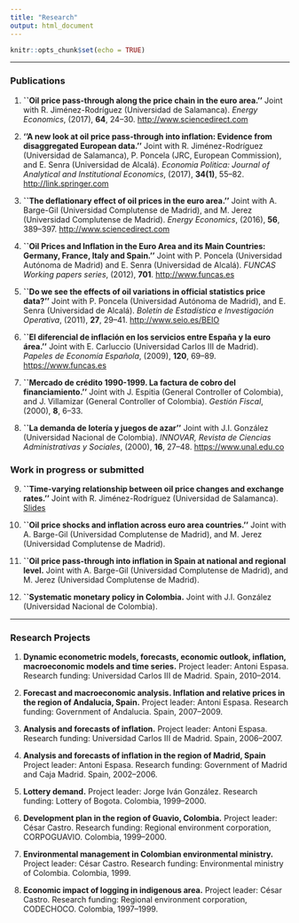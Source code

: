```yaml
---
title: "Research"
output: html_document
---
```


```r
knitr::opts_chunk$set(echo = TRUE)
```

****
### Publications {#pub}

1. **``Oil price pass-through along the price chain in the euro area.''** Joint with R. Jiménez-Rodríguez (Universidad de Salamanca). *Energy Economics*, (2017), **64**, 24--30.
[http://www.sciencedirect.com](http://www.sciencedirect.com/science/article/pii/S0140988317300786)

2. **''A new look at oil price pass-through into inflation: Evidence from disaggregated European data.''** Joint with R. Jiménez-Rodríguez (Universidad de Salamanca), P. Poncela (JRC, European Commission), and E. Senra (Universidad de Alcalá). *Economia Politica: Journal of Analytical and Institutional Economics*, (2017), **34(1)**, 55--82. [http://link.springer.com](http://link.springer.com/article/10.1007/s40888-016-0048-9)

3. **``The deflationary effect of oil prices in the euro area.''** Joint with A. Barge-Gil (Universidad Complutense de Madrid), and M. Jerez (Universidad Complutense de Madrid). *Energy Economics*, (2016), **56**, 389--397. [http://www.sciencedirect.com](http://www.sciencedirect.com/science/article/pii/S0140988316300482)

4. **``Oil Prices and Inflation in the Euro Area and its Main Countries: Germany, France, Italy and Spain.''** Joint with P. Poncela (Universidad Autónoma de Madrid) and E. Senra (Universidad de Alcalá). *FUNCAS Working papers series*, (2012), **701**. [http://www.funcas.es](http://www.funcas.es/publicaciones/Sumario.aspx?IdRef=7-05701)

5. **``Do we see the effects of oil variations in official statistics price data?''** Joint with P. Poncela (Universidad Autónoma de Madrid), and E. Senra (Universidad de Alcalá). *Boletín de Estadística e Investigación Operativa*, (2011), **27**, 29--41. [http://www.seio.es/BEIO](http://www.seio.es/BEIO/Do-we-see-the-effects-of-oil-variations-in-official-statistics-price-data.html)

6. **``El diferencial de inflación en los servicios entre España y la euro área.''** Joint with E. Carluccio (Universidad Carlos III de Madrid). *Papeles de Economía Española*, (2009), **120**, 69--89. [https://www.funcas.es](https://www.funcas.es/Publicaciones/Detalle.aspx?IdArt=19262)

7. **``Mercado de crédito 1990-1999. La factura de cobro del financiamiento.''** Joint with J. Espitia (General Controller of Colombia), and J. Villamizar (General Controller of Colombia). *Gestión Fiscal*, (2000), **8**, 6--33.

8. **``La demanda de lotería y juegos de azar''** Joint with J.I. González (Universidad Nacional de Colombia). *INNOVAR, Revista de Ciencias Administrativas y Sociales*, (2000), **16**, 27--48. [https://www.unal.edu.co](https://revistas.unal.edu.co/index.php/innovar/issue/view/2304)

### Work in progress or submitted {#wps}

9. **``Time-varying relationship between oil price changes and exchange rates.''** Joint with R. Jiménez-Rodríguez (Universidad de Salamanca). [Slides](https://rpubs.com/cecarozo/396120)\

10. **``Oil price shocks and inflation across euro area countries.''** Joint with A. Barge-Gil (Universidad Complutense de Madrid), and M. Jerez (Universidad Complutense de Madrid).

11. **``Oil price pass-through into inflation in Spain at national and regional level.** Joint with A. Barge-Gil (Universidad Complutense de Madrid), and M. Jerez (Universidad Complutense de Madrid).

12. **``Systematic monetary policy in Colombia.** Joint with J.I. González (Universidad Nacional de Colombia).

****

### Research Projects {#rp} 

1. **Dynamic econometric models, forecasts, economic outlook, inflation, macroeconomic models and time series.** Project leader: Antoni Espasa. Research funding: Universidad Carlos III de Madrid. Spain, 2010--2014.

2. **Forecast and macroeconomic analysis. Inflation and relative prices in the region of Andalucia, Spain.** Project leader: Antoni Espasa. Research funding: Government of Andalucia. Spain, 2007--2009.

3. **Analysis and forecasts of inflation.** Project leader: Antoni Espasa. Research funding: Universidad Carlos III de Madrid. Spain, 2006--2007.

4. **Analysis and forecasts of inflation in the region of Madrid, Spain** Project leader: Antoni Espasa. Research funding: Government of Madrid and Caja Madrid. Spain, 2002--2006.

5. **Lottery demand.** Project leader: Jorge Iván González. Research funding: Lottery of Bogota. Colombia, 1999--2000.

6. **Development plan in the region of Guavio, Colombia.** Project leader: César Castro. Research funding: Regional environment corporation, CORPOGUAVIO. Colombia, 1999--2000.

7. **Environmental management in Colombian environmental ministry.** Project leader: César Castro. Research funding: Environmental ministry of Colombia. Colombia, 1999.

8. **Economic impact of logging in indigenous area.** Project leader: César Castro. Research funding: Regional environment corporation, CODECHOCO. Colombia, 1997--1999.
